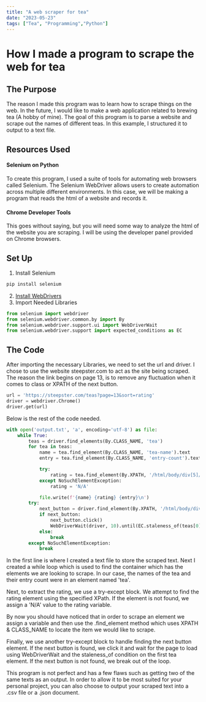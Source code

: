 ```yaml
---
title: "A web scraper for tea"
date: "2023-05-23"
tags: ["Tea", "Programming","Python"]
---
```


# How I made a program to scrape the web for tea

## The Purpose
The reason I made this program was to learn how to scrape things on the web. In the future, I would like to make a web application related to brewing tea (A hobby of mine). The goal of this program is to parse a website and scrape out the names of different teas. In this example, I structured it to output to a text file.

## Resources Used
#### Selenium on Python 
To create this program, I used a suite of tools for automating web browsers called Selenium. The Selenium WebDriver allows users to create automation across multiple different environments. In this case, we will be making a program that reads the html of a website and records it. 
#### Chrome Developer Tools
This goes without saying, but you will need some way to analyze the html of the website you are scraping. I will be using the developer panel provided on Chrome browsers. 

## Set Up
1. Install Selenium 
```python
pip install selenium
```
2. [Install WebDrivers](https://www.selenium.dev/documentation/webdriver/getting_started/install_drivers/#four-ways-to-use-drivers)
3. Import Needed Libraries
```python
from selenium import webdriver
from selenium.webdriver.common.by import By
from selenium.webdriver.support.ui import WebDriverWait
from selenium.webdriver.support import expected_conditions as EC
```

## The Code
After importing the necessary Libraries, we need to set the url and driver. I chose to use the website steepster.com to act as the site being scraped. The reason the link begins on page 13, is to remove any fluctuation when it comes to class or XPATH of the next button. 
```python
url = 'https://steepster.com/teas?page=13&sort=rating'
driver = webdriver.Chrome()
driver.get(url)
```
Below is the rest of the code needed. 
```python
with open('output.txt', 'a', encoding='utf-8') as file:
    while True:
        teas = driver.find_elements(By.CLASS_NAME, 'tea')
        for tea in teas:
            name = tea.find_element(By.CLASS_NAME, 'tea-name').text
            entry = tea.find_element(By.CLASS_NAME, 'entry-count').text

            try:
                rating = tea.find_element(By.XPATH, '/html/body/div[5]/div[1]/div/div/div[2]/div/div').text
            except NoSuchElementException:
                rating = 'N/A'

            file.write(f'{name} {rating} {entry}\n')
        try:
            next_button = driver.find_element(By.XPATH, '/html/body/div[5]/div[1]/div/nav/ul/li[13]/a')
            if next_button:
                next_button.click()
                WebDriverWait(driver, 10).until(EC.staleness_of(teas[0]))
            else:
                break
        except NoSuchElementException:
            break
```
In the first line is where I created a text file to store the scraped text. Next I created a while loop which is used to find the container which has the elements we are looking to scrape. In our case, the names of the tea and their entry count were in an element named 'tea'.
<CustomImage src="https://raw.githubusercontent.com/michael-kudrik/BlogPosts/main/images/TeaScrape1.jpg" alt="Explanation of element locations"/>

Next, to extract the rating, we use a try-except block. We attempt to find the rating element using the specified XPath. If the element is not found, we assign a 'N/A' value to the rating variable.  

By now you should have noticed that in order to scrape an element we assign a variable and then use the .find_element method which uses XPATH & CLASS_NAME to locate the item we would like to scrape.  

Finally, we use another try-except block to handle finding the next button element. If the next button is found, we click it and wait for the page to load using WebDriverWait and the staleness_of condition on the first tea element. If the next button is not found, we break out of the loop.  

<CustomImage src="https://raw.githubusercontent.com/michael-kudrik/BlogPosts/main/images/TeaScrape2.jpg" alt="Text file containing tea names"/>
This program is not perfect and has a few flaws such as getting two of the same texts as an output. In order to allow it to be most suited for your personal project, you can also choose to output your scraped text into a .csv file or a .json document. 

